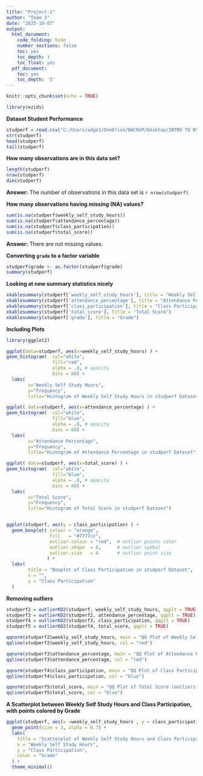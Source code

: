 ---
title: "Project-1"
author: "Team 3"
date: "2025-10-07"
output:
  html_document:
    code_folding: hide
    number_sections: false
    toc: yes
    toc_depth: 3
    toc_float: yes
  pdf_document:
    toc: yes
    toc_depth: '3'
---

```{r setup, include=FALSE}
knitr::opts_chunk$set(echo = TRUE)
```
```{r init, include=F}
library(ezids)
```

**Dataset Student Performance**

```{r, echo=TRUE}
studperf = read.csv("C:/Users/adgo1/OneDrive/BACKUP/Desktop/INTRO TO DS/GIT/PROJECT 1/Test-1/student_performance.csv", header=T)  
str(studperf)
head(studperf)
tail(studperf)
```

**How many observations are in this data set?**
```{r, echo=TRUE}
length(studperf)
nrow(studperf)
dim(studperf)
```
**Answer:** The number of observations in this data set is `r nrow(studperf)`.

**How many observations having missing (NA) values?**
```{r}
sum(is.na(studperf$weekly_self_study_hours))
sum(is.na(studperf$attendance_percentage))
sum(is.na(studperf$class_participation))
sum(is.na(studperf$total_score))
```
**Answer:** There are not missing values.

**Converting `grade` to a factor variable**
```{r, echo=TRUE}
studperf$grade <- as.factor(studperf$grade)
summary(studperf)
```
**Looking at new summary statistics nicely**

```{r, echo=TRUE}
xkablesummary(studperf['weekly_self_study_hours'], title = "Weekly Self Study Hours")
xkablesummary(studperf['attendance_percentage'], title = "Attendance Percentage")
xkablesummary(studperf['class_participation'], title = "Class Participation")
xkablesummary(studperf['total_score'], title = "Total Score")
xkablesummary(studperf['grade'], title = "Grade")
```

**Including Plots**

```{r echo=TRUE}

library(ggplot2)

ggplot(data=studperf, aes(x=weekly_self_study_hours) ) + 
geom_histogram(  col="white", 
                 fill="red", 
                 alpha = .8, # opacity
                 bins = 60) + 
  labs(
        x="Weekly Self Study Hours", 
        y="Frequency",
        title="Histogram of Weekly Self Study Hours in studperf Dataset") 

ggplot( data=studperf, aes(x=attendance_percentage) ) + 
geom_histogram(  col="white", 
                 fill="blue", 
                 alpha = .8, # opacity
                 bins = 60) + 
  labs(
        x="Attendance Percentage", 
        y="Frequency",
        title="Histogram of Attendance Percentage in studperf Dataset") 

ggplot( data=studperf, aes(x=total_score) ) + 
geom_histogram(  col="white", 
                 fill="blue", 
                 alpha = .8, # opacity
                 bins = 60) + 
  labs(
        x="Total Score", 
        y="Frequency",
        title="Histogram of Total Score in studperf Dataset") 


ggplot(studperf, aes(y = class_participation) ) +
  geom_boxplot( colour = "orange",       
                fill   = "#7777cc",      
                outlier.colour = "red",  # outlier points color
                outlier.shape  = 8,      # outlier symbol
                outlier.size   = 4       # outlier point size
               ) +
  labs(
        title = "Boxplot of Class Participation in studperf Dataset",
        x = "",
        y = "Class Participation"
  )


```
**Removing outliers**
```{r echo=TRUE}

studperf2 = outlierKD2(studperf, weekly_self_study_hours, qqplt = TRUE)
studperf3 = outlierKD2(studperf2, attendance_percentage, qqplt = TRUE)
studperf4 = outlierKD2(studperf3, class_participation, qqplt = TRUE)
studperf5 = outlierKD2(studperf4, total_score, qqplt = TRUE)

qqnorm(studperf2$weekly_self_study_hours, main = "QQ Plot of Weekly Self Study Hours (outliers removed)")
qqline(studperf2$weekly_self_study_hours, col = "red")

qqnorm(studperf3$attendance_percentage, main = "QQ Plot of Attendance Percentage (outliers removed)")
qqline(studperf3$attendance_percentage, col = "red")

qqnorm(studperf4$class_participation, main = "QQ Plot of Class Participation (outliers removed)")
qqline(studperf4$class_participation, col = "blue")

qqnorm(studperf5$total_score, main = "QQ Plot of Total Score (outliers removed)")
qqline(studperf5$total_score, col = "blue")

```


**A Scatterplot between Weekly Self Study Hours and Class Participation, with points colored by Grade **

```{r echo=TRUE}

ggplot(studperf, aes(x =weekly_self_study_hours , y = class_participation, color = grade)) +
  geom_point(size = 3, alpha = 0.7) +
  labs(
    title = "Scatterplot of Weekly Self Study Hours and Class Participation Colored by Grade",
    x = "Weekly Self Study Hours",
    y = "Class Participation",
    color = "Grade"
  ) +
  theme_minimal()

```




